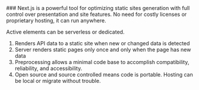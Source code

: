 <article className="prose text-white p-8">
### Next.js is a powerful tool for optimizing static sites generation with full control over presentation and site features. 
No need for costly licenses or proprietary hosting, it can run anywhere.

Active elements can be serverless or dedicated.

1. Renders API data to a static site when new or changed data is detected
2. Server renders static pages only once and only when the page has new data
3. Preprocessing allows a minimal code base to accomplish compatibility, reliability, and accessibility.
4. Open source and source controlled means code is portable. Hosting can be local or migrate without trouble.
</article>